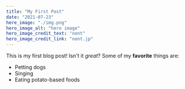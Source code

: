 ```yaml
---
title: "My First Post"
date: "2021-07-23"
here_image: "./img.png"
hero_image_alt: "hero image"
hero_image_credit_text: "nent"
hero_image_credit_link: "nent.jp"
---
```

This is my first blog post! Isn't it *great*?
Some of my **favorite** things are:
* Petting dogs
* Singing
* Eating potato-based foods